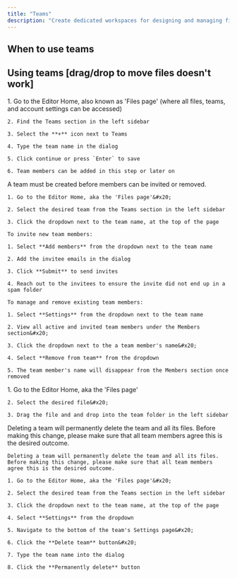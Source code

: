 ```yaml
---
title: "Teams"
description: "Create dedicated workspaces for designing and managing files with known groups."
---
```


## When to use teams

##

## Using teams \[drag/drop to move files doesn't work]

<AccordionGroup>
  <Accordion title="Creating a team" defaultOpen={false}>
    1. Go to the Editor Home, also known as 'Files page' (where all files, teams, and account settings can be accessed)

    2. Find the Teams section in the left sidebar

    3. Select the **+** icon next to Teams

    4. Type the team name in the dialog

    5. Click continue or press `Enter` to save

    6. Team members can be added in this step or later on
  </Accordion>

  <Accordion title="Inviting and managing team members" defaultOpen={false}>
    A team must be created before members can be invited or removed.

    1. Go to the Editor Home, aka the 'Files page'&#x20;

    2. Select the desired team from the Teams section in the left sidebar

    3. Click the dropdown next to the team name, at the top of the page

    To invite new team members:

    1. Select **Add members** from the dropdown next to the team name

    2. Add the invitee emails in the dialog

    3. Click **Submit** to send invites

    4. Reach out to the invitees to ensure the invite did not end up in a spam folder

    To manage and remove existing team members:

    1. Select **Settings** from the dropdown next to the team name

    2. View all active and invited team members under the Members section&#x20;

    3. Click the dropdown next to the a team member's name&#x20;

    4. Select **Remove from team** from the dropdown

    5. The team member's name will disappear from the Members section once removed
  </Accordion>

  <Accordion title="Moving files to a team folder" defaultOpen={false}>
    1. Go to the Editor Home, aka the 'Files page'&#x20;

    2. Select the desired file&#x20;

    3. Drag the file and and drop into the team folder in the left sidebar
  </Accordion>

  <Accordion title="Deleting a team" defaultOpen={false}>
    <Warning>
      Deleting a team will permanently delete the team and all its files. Before making this change, please make sure that all team members agree this is the desired outcome.
    </Warning>

    Deleting a team will permanently delete the team and all its files. Before making this change, please make sure that all team members agree this is the desired outcome.

    1. Go to the Editor Home, aka the 'Files page'&#x20;

    2. Select the desired team from the Teams section in the left sidebar

    3. Click the dropdown next to the team name, at the top of the page

    4. Select **Settings** from the dropdown

    5. Navigate to the bottom of the team's Settings page&#x20;

    6. Click the **Delete team** button&#x20;

    7. Type the team name into the dialog

    8. Click the **Permanently delete** button
  </Accordion>
</AccordionGroup>